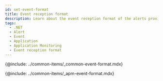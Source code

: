 ```yaml
---
id: set-event-format
title: Event reception format
description: Learn about the event reception format of the alerts provided by Application Monitoring.
tags:
  - .NET
  - Alert
  - Event
  - Application
  - Application Monitoring
  - Event reception format
---
```


{@include: ../common-items/_common-event-format.mdx}

{@include: ../common-items/_apm-event-format.mdx}

